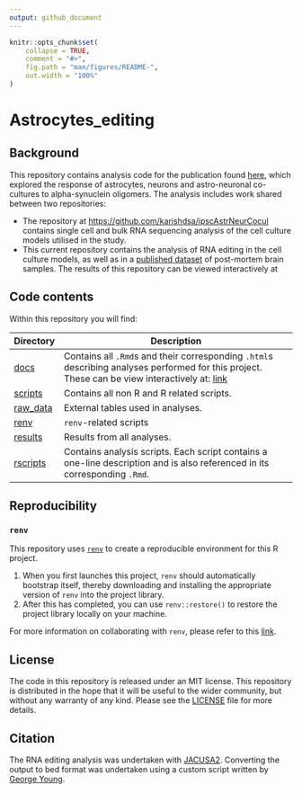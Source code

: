 ```yaml
---
output: github_document
---
```


<!-- README.md is generated from README.Rmd. Please edit that file -->

```r
knitr::opts_chunk$set(
    collapse = TRUE,
    comment = "#>",
    fig.path = "man/figures/README-",
    out.width = "100%"
)
```

<!-- badges: start -->
<!-- badges: end -->

# Astrocytes_editing

## Background

This repository contains analysis code for the publication found [here](), which explored the response of astrocytes, neurons and astro-neuronal co-cultures to alpha-synuclein oligomers. The analysis includes work shared between two repositories:

- The repository at [https://github.com/karishdsa/ipscAstrNeurCocul](https://github.com/karishdsa/ipscAstrNeurCocul) contains single cell and bulk RNA sequencing analysis of the cell culture models utilised in the study.
- This current repository contains the analysis of RNA editing in the cell culture models, as well as in a [published dataset](https://link.springer.com/article/10.1007/s00401-021-02343-x) of post-mortem brain samples. The results of this repository can be viewed interactively at


## Code contents

Within this repository you will find:

| Directory | Description |
| --------- | --------------------------------------------------------------------------- |
| [docs](docs) | Contains all `.Rmd`s and their corresponding `.html`s describing analyses performed for this project. These can be view interactively at: [link](#TODO)|
| [scripts](scripts)| Contains all non R and R related scripts. |
| [raw_data](raw_data) | External tables used in analyses. |
| [renv](renv) | `renv`-related scripts |
| [results](results) | Results from all analyses. |
| [rscripts](rscripts) | Contains analysis scripts. Each script contains a one-line description and is also referenced in its corresponding `.Rmd`. |

## Reproducibility
<!-- Modify selection below depending on how package dependencies have been managed. -->

### `renv`
<!-- Consider using renv for reproducibility. Delete this section if you will not be doing this. -->

This repository uses [`renv`](https://rstudio.github.io/renv/index.html) to create a reproducible environment for this R project. 

1. When you first launches this project, `renv` should automatically bootstrap itself, thereby downloading and installing the appropriate version of `renv` into the project library. 
2. After this has completed, you can use `renv::restore()` to restore the project library locally on your machine.

For more information on collaborating with `renv`, please refer to this [link](https://rstudio.github.io/renv/articles/collaborating.html).


## License

The code in this repository is released under an MIT license. This repository is distributed in the hope that it will be useful to the wider community, but without any warranty of any kind. Please see the [LICENSE](LICENSE) file for more details. 

## Citation

The RNA editing analysis was undertaken with [JACUSA2](https://github.com/dieterich-lab/JACUSA2). Converting the output to bed format was undertaken using a custom script written by [George Young](https://www.linkedin.com/in/george-young-6153a11bb/?originalSubdomain=uk).

